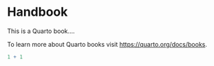 # Handbook {.unnumbered}

This is a Quarto book....

To learn more about Quarto books visit <https://quarto.org/docs/books>.

```r
1 + 1
```
